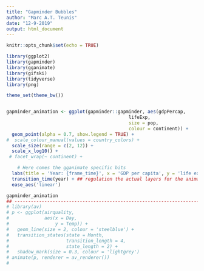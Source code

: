 ```yaml
---
title: "Gapminder Bubbles"
author: "Marc A.T. Teunis"
date: "12-9-2019"
output: html_document
---
```


```r
knitr::opts_chunk$set(echo = TRUE)
```

```r

library(ggplot2)
library(gapminder)
library(gganimate)
library(gifski)
library(tidyverse)
library(png)

theme_set(theme_bw())


gapminder_animation <- ggplot(gapminder::gapminder, aes(gdpPercap, 
                                             lifeExp, 
                                             size = pop, 
                                             colour = continent)) +
  geom_point(alpha = 0.7, show.legend = TRUE) +
#  scale_colour_manual(values = country_colors) +
  scale_size(range = c(2, 12)) +
  scale_x_log10() +
 # facet_wrap(~ continent) +

    # Here comes the gganimate specific bits
  labs(title = 'Year: {frame_time}', x = 'GDP per capita', y = 'life expectancy') +
  transition_time(year) + ## regulation the actual layers for the animation
  ease_aes('linear')

gapminder_animation
## ------------------------------------------------------------------------
# library(av)
# p <- ggplot(airquality, 
#             aes(x = Day, 
#                 y = Temp)) + 
#   geom_line(size = 2, colour = 'steelblue') + 
#   transition_states(state = Month, 
#                     transition_length = 4, 
#                     state_length = 2) + 
#   shadow_mark(size = 0.3, colour = 'lightgrey')
# animate(p, renderer = av_renderer())
# 

```

